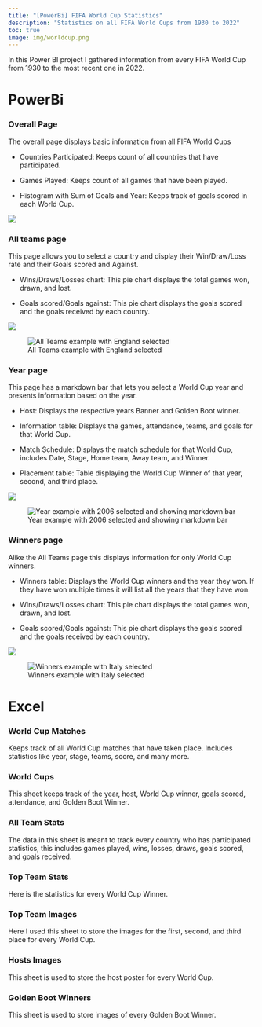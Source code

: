 ```yaml
---
title: "[PowerBi] FIFA World Cup Statistics"
description: "Statistics on all FIFA World Cups from 1930 to 2022"
toc: true
image: img/worldcup.png
---
```

In this Power BI project I gathered information from every FIFA World Cup from 1930 to the most recent one in 2022.


# PowerBi

### Overall Page
The overall page displays basic information from all FIFA World Cups


- Countries Participated: Keeps count of all countries that have participated. 

- Games Played: Keeps count of all games that have been played.

- Histogram with Sum of Goals and Year: Keeps track of goals scored in each World Cup.

![](img/OverallPage.png)

### All teams page

This page allows you to select a country and display their Win/Draw/Loss rate and their Goals scored and Against.

- Wins/Draws/Losses chart: This pie chart displays the total games won, drawn, and lost.

- Goals scored/Goals against: This pie chart displays the goals scored and the goals received by each country.

![](img/Allteams.png)

![All Teams example with England selected](img/AllteamsEx.png)

### Year page

This page has a markdown bar that lets you select a World Cup year and presents information based on the year.

- Host: Displays the respective years Banner and Golden Boot winner.

- Information table: Displays the games, attendance, teams, and goals for that World Cup.

- Match Schedule: Displays the match schedule for that World Cup, includes Date, Stage, Home team, Away team, and Winner.

- Placement table: Table displaying the World Cup Winner of that year, second, and third place.

![](img/year.png)

![Year example with 2006 selected and showing markdown bar](img/yearex.png)

### Winners page
Alike the All Teams page this displays information for only World Cup winners.

- Winners table: Displays the World Cup winners and the year they won. If they have won multiple times it will list all the years that they have won.

- Wins/Draws/Losses chart: This pie chart displays the total games won, drawn, and lost.

- Goals scored/Goals against: This pie chart displays the goals scored and the goals received by each country.

![](img/winner.png)

![Winners example with Italy selected](img/winnersex.png)

# Excel

### World Cup Matches
Keeps track of all World Cup matches that have taken place. Includes statistics like year, stage, teams, score, and many more.

### World Cups
This sheet keeps track of the year, host, World Cup winner, goals scored, attendance, and Golden Boot Winner.

### All Team Stats
The data in this sheet is meant to track every country who has participated statistics, this includes games played, wins, losses, draws, goals scored, and goals received.

### Top Team Stats
Here is the statistics for every World Cup Winner.

### Top Team Images
Here I used this sheet to store the images for the first, second, and third place for every World Cup.

### Hosts Images
This sheet is used to store the host poster for every World Cup.

### Golden Boot Winners
This sheet is used to store images of every Golden Boot Winner.

